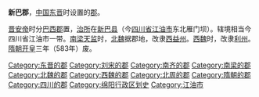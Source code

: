 '''新巴郡'''，[[中国|中国]][[东晋|东晋]]时设置的[[郡|郡]]。

[[晋安帝|晋安帝]]时分[[巴西郡|巴西郡]]置，[[治所|治所]]在[[新巴县|新巴县]]（今[[四川省|四川省]][[江油市|江油市]]东北雁门坝）。辖境相当今四川省江油市一带。[[南梁|南梁]][[天监|天监]]时，[[北魏|北魏]]据郡地，改隶[[西益州|西益州]]。[[西魏|西魏]]时，改隶[[利州_(西魏)|利州]]。[[隋朝|隋朝]][[开皇|开皇]]三年（583年）废。

{{晉朝行政區劃|nocat}}
{{南朝行政區劃|nocat}}
{{四川行政区划小作品}}
{{DEFAULTSORT:X}}
[[Category:东晋的郡|Category:东晋的郡]]
[[Category:刘宋的郡|Category:刘宋的郡]]
[[Category:南齐的郡|Category:南齐的郡]]
[[Category:南梁的郡|Category:南梁的郡]]
[[Category:北魏的郡|Category:北魏的郡]]
[[Category:西魏的郡|Category:西魏的郡]]
[[Category:北周的郡|Category:北周的郡]]
[[Category:隋朝的郡|Category:隋朝的郡]]
[[Category:四川的郡|Category:四川的郡]]
[[Category:绵阳行政区划史|Category:绵阳行政区划史]]
[[Category:江油市|Category:江油市]]
